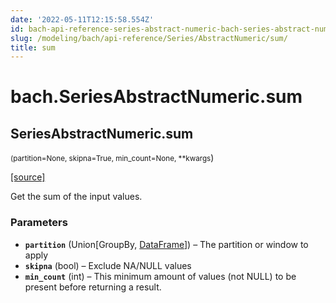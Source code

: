 ```yaml
---
date: '2022-05-11T12:15:58.554Z'
id: bach-api-reference-series-abstract-numeric-bach-series-abstract-numeric-sum
slug: /modeling/bach/api-reference/Series/AbstractNumeric/sum/
title: sum
---
```


# bach.SeriesAbstractNumeric.sum

<div className="method">

## <span className="additional-name">SeriesAbstractNumeric.</span><span className="name">sum</span>

<small className="parameter-list">(<span className="parameter" id="partition">partition=None</span>, <span className="parameter" id="skipna">skipna=True</span>, <span className="parameter" id="min_count">min_count=None</span>, <span className="parameter" id="**">\*\*kwargs</span></small>)


&#8203;<span className="view-source">[[source]](https://github.com/objectiv/objectiv-analytics/blob/main/bach/bach/series/series_numeric.py)</span>

<div className="content">

Get the sum of the input values.


### Parameters

* **`partition`** (Union[GroupBy, [DataFrame](/modeling/bach/api-reference/DataFrame/index.mdx)]) – The partition or window to apply
* **`skipna`** (bool) – Exclude NA/NULL values
* **`min_count`** (int) – This minimum amount of values (not NULL) to be present before returning a result.



</div>


</div>

